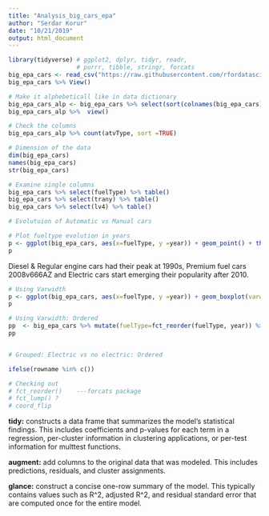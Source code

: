```yaml
---
title: "Analysis_big_cars_epa"
author: "Serdar Korur"
date: "10/21/2019"
output: html_document
---
```

```r
library(tidyverse) # ggplot2, dplyr, tidyr, readr, 
                   # purrr, tibble, stringr, forcats
big_epa_cars <- read_csv("https://raw.githubusercontent.com/rfordatascience/tidytuesday/master/data/2019/2019-10-15/big_epa_cars.csv")
big_epa_cars %>% View()

# Make it alphebeticall like in data dictionary
big_epa_cars_alp <- big_epa_cars %>% select(sort(colnames(big_epa_cars)))
big_epa_cars_alp %>%  view()

# Check the columns
big_epa_cars_alp %>% count(atvType, sort =TRUE)
```


```r
# Dimension of the data
dim(big_epa_cars)
names(big_epa_cars)
str(big_epa_cars)
```


```r
# Examine single columns
big_epa_cars %>% select(fuelType) %>% table()
big_epa_cars %>% select(trany) %>% table()
big_epa_cars %>% select(lv4) %>% table()

# Evolutuion of Automatic vs Manual cars

# Plot fueltype evolution in years
p <- ggplot(big_epa_cars, aes(x=fuelType, y =year)) + geom_point() + theme(axis.text.x = element_text(angle = 45, hjust = 1))
p
```

Diesel & Regular engine cars had their peak at 1990s, Premium fuel cars 2008v666AZ and Electric cars start emerging their popularity after 2010.

```r
# Using Varwidth
p <- ggplot(big_epa_cars, aes(x=fuelType, y =year)) + geom_boxplot(varwidth=TRUE) + theme(axis.text.x = element_text(angle = 45, hjust = 1)) + coord_flip()
p

# Using Varwidth: Ordered
pp  <- big_epa_cars %>% mutate(fuelType=fct_reorder(fuelType, year)) %>% ggplot(aes(x=fuelType, y =year, fill=fuelType)) + geom_boxplot(varwidth=TRUE) + theme(axis.text.x = element_text(angle = 45, hjust = 1)) + coord_flip()
pp


# Grouped: Electric vs no electric: Ordered

ifelse(rowname %in% c())
```



```r
# Checking out
# fct_reorder()    ---forcats package
# fct_lump() ?
# coord_flip

```


**tidy:** constructs a data frame that summarizes the model’s statistical findings. This includes coefficients and p-values for each term in a regression, per-cluster information in clustering applications, or per-test information for multtest functions.

**augment:** add columns to the original data that was modeled. This includes predictions, residuals, and cluster assignments.

**glance:** construct a concise one-row summary of the model. This typically contains values such as R^2, adjusted R^2, and residual standard error that are computed once for the entire model.